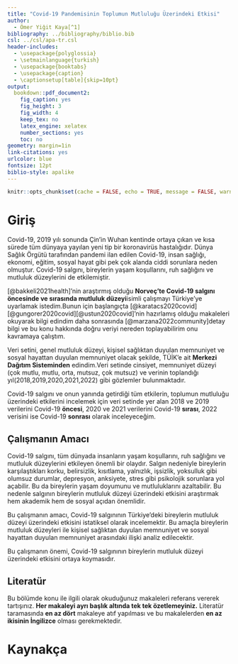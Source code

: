 ```yaml
---
title: "Covid-19 Pandemisinin Toplumun Mutluluğu Üzerindeki Etkisi"
author: 
  - Ömer Yiğit Kaya[^1]
bibliography: ../bibliography/biblio.bib
csl: ../csl/apa-tr.csl
header-includes:
  - \usepackage{polyglossia}
  - \setmainlanguage{turkish}
  - \usepackage{booktabs}
  - \usepackage{caption} 
  - \captionsetup[table]{skip=10pt}
output:
  bookdown::pdf_document2:
    fig_caption: yes
    fig_height: 3
    fig_width: 4
    keep_tex: no
    latex_engine: xelatex
    number_sections: yes
    toc: no
geometry: margin=1in
link-citations: yes
urlcolor: blue
fontsize: 12pt
biblio-style: apalike
---
```


```r
knitr::opts_chunk$set(cache = FALSE, echo = TRUE, message = FALSE, warning = FALSE)
```
<!-- ======================================================================= -->
<!-- ============================== NOTLAR ================================= -->
<!-- ======================================================================= -->
[^1]: 21080371, [Github Repo](https://github.com/omeryigitkaya/Istatistik-araodev)

# Giriş

Covid-19, 2019 yılı sonunda Çin'in Wuhan kentinde ortaya çıkan ve kısa sürede tüm dünyaya yayılan yeni tip bir koronavirüs hastalığıdır. Dünya Sağlık Örgütü tarafından pandemi ilan edilen Covid-19, insan sağlığı, ekonomi, eğitim, sosyal hayat gibi pek çok alanda ciddi sorunlara neden olmuştur. Covid-19 salgını, bireylerin yaşam koşullarını, ruh sağlığını ve mutluluk düzeylerini de etkilemiştir.

[@bakkeli2021health]'nin araştırmış olduğu **Norveç'te Covid-19 salgını öncesinde ve sırasında mutluluk düzeyi**isimli çalışmayı Türkiye'ye uyarlamak istedim.Bunun için başlangıçta [@karatacs2020covid][@gungorer2020covid][@ustun2020covid]'nin hazırlamış olduğu makaleleri okuyarak bilgi edindim daha sonrasında [@marzana2022community]detay bilgi ve bu konu hakkında doğru veriyi nereden toplayabilirim onu kavramaya çalıştım.

Veri setini, genel mutluluk düzeyi, kişisel sağlıktan duyulan memnuniyet ve sosyal hayattan duyulan memnuniyet olacak şekilde, TÜİK'e ait **Merkezi Dağıtım Sisteminden** edindim.Veri setinde cinsiyet, memnuniyet düzeyi (çok mutlu, mutlu, orta, mutsuz, çok mutsuz) ve verinin toplandığı yıl(2018,2019,2020,2021,2022) gibi gözlemler bulunmaktadır.

Covid-19 salgını ve onun yanında getirdiği tüm etkilerin, toplumun mutluluğu üzerindeki etkilerini incelemek için veri setinde yer alan 2018 ve 2019 verilerini Covid-19 **öncesi**, 2020 ve 2021 verilerini Covid-19 **sırası**, 2022 verisini ise Covid-19 **sonrası** olarak inceleyeceğim.

## Çalışmanın Amacı

Covid-19 salgını, tüm dünyada insanların yaşam koşullarını, ruh sağlığını ve mutluluk düzeylerini etkileyen önemli bir olaydır. Salgın nedeniyle bireylerin karşılaştıkları korku, belirsizlik, kısıtlama, yalnızlık, işsizlik, yoksulluk gibi olumsuz durumlar, depresyon, anksiyete, stres gibi psikolojik sorunlara yol açabilir. Bu da bireylerin yaşam doyumunu ve mutluluklarını azaltabilir. Bu nedenle salgının bireylerin mutluluk düzeyi üzerindeki etkisini araştırmak hem akademik hem de sosyal açıdan önemlidir.

Bu çalışmanın amacı, Covid-19 salgınının Türkiye'deki bireylerin mutluluk düzeyi üzerindeki etkisini istatiksel olarak incelemektir. Bu amaçla bireylerin mutluluk düzeyleri ile kişisel sağlıktan duyulan memnuniyet ve sosyal hayattan duyulan memnuniyet arasındaki ilişki analiz edilecektir.

Bu çalışmanın önemi, Covid-19 salgınının bireylerin mutluluk düzeyi üzerindeki etkisini ortaya koymasıdır.

## Literatür

Bu bölümde konu ile ilgili olarak okuduğunuz makaleleri referans vererek tartışınız. **Her makaleyi ayrı başlık altında tek tek özetlemeyiniz.** Literatür taramasında **en az dört** makaleye atıf yapılması ve bu makalelerden **en az ikisinin İngilizce** olması gerekmektedir.

\newpage

# Kaynakça {#references}

::: {#''refs''}
:::
